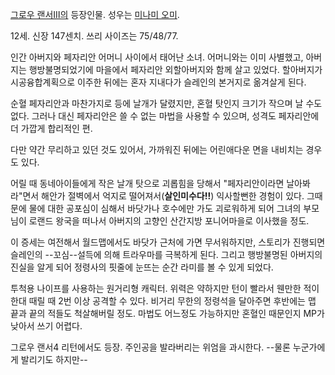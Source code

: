 [[그로우 랜서Ⅲ]]의 등장인물. 성우는 [[미나미 오미]].

12세. 신장 147센치. 쓰리 사이즈는 75/48/77. 

인간 아버지와 페자리안 어머니 사이에서 태어난 소녀. 어머니와는 이미 사별했고, 아버지는 행방불명되었기에 마을에서 페자리안 외할아버지와 함께 살고 있었다. 할아버지가 시공융합계획으로 이주한 뒤에는 혼자 지내다가 슬레인의 본거지로 옮겨살게 된다.

순혈 페자리안과 마찬가지로 등에 날개가 달렸지만, 혼혈 탓인지 크기가 작으며 날 수도 없다. 그러나 대신 페자리안은 쓸 수 없는 마법을 사용할 수 있으며, 성격도 페자리안에 더 가깝게 합리적인 편.

다만 약간 무리하고 있던 것도 있어서, 가까워진 뒤에는 어린애다운 면을 내비치는 경우도 있다.

어릴 때 동네아이들에게 작은 날개 탓으로 괴롭힘을 당해서 "페자리안이라면 날아봐라"면서 해안가 절벽에서 억지로 떨어져서('''살인미수다!!''') 익사할뻔한 경험이 있다. 그때문에 물에 대한 공포심이 심해서 바닷가나 호수에만 가도 괴로워하게 되어 그녀의 부모님이 로랜드 왕국을 떠나서 아버지의 고향인 산간지방 포니어마을로 이사했을 정도.

이 증세는 여전해서 월드맵에서도 바닷가 근처에 가면 무서워하지만, 스토리가 진행되면 슬레인의 --꼬심--설득에 의해 트라우마를 극복하게 된다. 그리고 행방불명된 아버지의 진실을 알게 되어 정령사의 핏줄에 눈뜨는 순간 라미를 볼 수 있게 되었다.

투척용 나이프를 사용하는 원거리형 캐릭터. 위력은 약하지만 턴이 빨라서 웬만한 적이 한대 때릴 때 2번 이상 공격할 수 있다. 비거리 무한의 정령석을 달아주면 후반에는 맵 끝과 끝의 적들도 척살해버릴 정도. 마법도 어느정도 가능하지만 혼혈인 때문인지 MP가 낮아서 쓰기 어렵다.

그로우 랜서4 리턴에서도 등장. 주인공을 발라버리는 위엄을 과시한다. --물론 누군가에게 발리기도 하지만--
